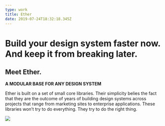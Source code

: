 ```yaml
---
type: work
title: Ether
date: 2019-07-24T18:32:18.345Z
---
```

# Build your design system faster now. And keep it from breaking later.

## Meet Ether.

**A MODULAR BASE FOR ANY DESIGN SYSTEM**

Ether is built on a set of small core libraries. Their simplicity belies the fact that they are the outcome of years of building design systems across projects that range from marketing sites to enterprise applications. These libraries won’t try to do everything. They try to do the right thing.

![](/assets/1024x500.png)
